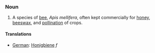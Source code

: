 ===Noun===

# A species of [[bee]], ''Apis mellifera'', often kept commercially for [[honey]], [[beeswax]], and [[pollination]] of crops.

====Translations====

*[[German]]: [[Honigbiene]] ''f''